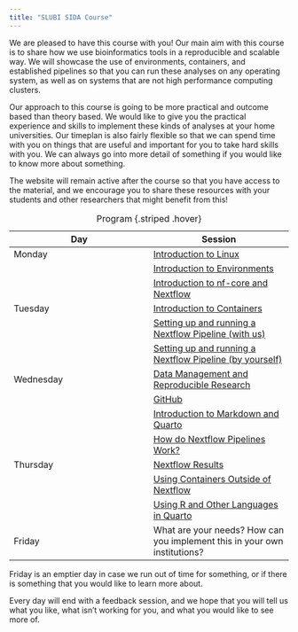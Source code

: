 ```yaml
---
title: "SLUBI SIDA Course"
---
```


We are pleased to have this course with you! Our main aim with this course is to share how we use bioinformatics tools in a reproducible and scalable way. We will showcase the use of environments, containers, and established pipelines so that you can run these analyses on any operating system, as well as on systems that are not high performance computing clusters. 

Our approach to this course is going to be more practical and outcome based than theory based. We would like to give you the practical experience and skills to implement these kinds of analyses at your home universities. Our timeplan is also fairly flexible so that we can spend time with you on things that are useful and important for you to take hard skills with you. We can always go into more detail of something if you would like to know more about something. 

The website will remain active after the course so that you have access to the material, and we encourage you to share these resources with your students and other researchers that might benefit from this!


| Day  | Session  |
|--------|--------|
| Monday  | [Introduction to Linux](Day1Session2_linux.qmd)  |
|   | [Introduction to Environments](Day1Session3_pixi.qmd)  |
|   | [Introduction to nf-core and Nextflow](Day1Session1_nfcore.qmd)  |
| Tuesday  | [Introduction to Containers](Day2Session1_containers.qmd)  |
| | [Setting up and running a Nextflow Pipeline (with us)](Day2Session2_nextflow_handson.qmd)  |
| | [Setting up and running a Nextflow Pipeline (by yourself)](Day2Session3_nextfow_own_choice.qmd)  |
| Wednesday  | [Data Management and Reproducible Research](Day3Session1_data_management.qmd)  |
|   | [GitHub](Day3Session3_github.qmd)  |
|   | [Introduction to Markdown and Quarto](Day3Session2_quarto.qmd)  |
|   | [How do Nextflow Pipelines Work?](Day3Session4_nfcore_main.qmd)  |
| Thursday  | [Nextflow Results](Day4Session1_results.qmd)  |
|   | [Using Containers Outside of Nextflow](Day4Session2_use_containers.qmd)  |
|  | [Using R and Other Languages in Quarto](Day4Session3_r_in_quarto.qmd)  |
| Friday  | What are your needs? How can you implement this in your own institutions?  |

: Program {.striped .hover}

Friday is an emptier day in case we run out of time for something, or if there is something that you would like to learn more about.

Every day will end with a feedback session, and we hope that you will tell us what you like, what isn't working for you, and what you would like to see more of.
